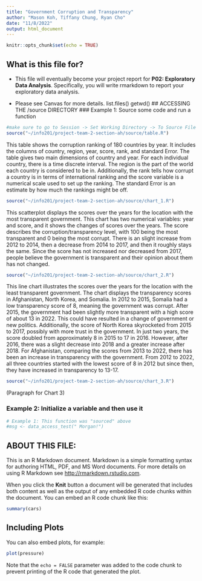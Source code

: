 ```yaml
---
title: "Government Corruption and Transparency"
author: "Mason Koh, Tiffany Chung, Ryan Cho"
date: "11/8/2022"
output: html_document
---                 
```

```r
knitr::opts_chunk$set(echo = TRUE)
```

## What is this file for?

* This file will eventually become your project report for **P02: Exploratory Data Analysis**. Specifically, you will write rmarkdown to report your exploratory data analysis.

* Please see Canvas for more details.
list.files()
getwd()
## ACCESSING THE /source DIRECTORY
### Example 1: Source some code and run a function
```r
#make sure to go to Session -> Set Working Directory -> To Source File Location
source("~/info201/project-team-2-section-ah/source/table.R")
```
This table shows the corruption ranking of 180 countries by year. It includes the columns of country, region, year, score, rank, and standard Error. The table gives two main dimensions of country and year. For each individual country, there is a time discrete interval. The region is the part of the world each country is considered to be in. Additionally, the rank tells how corrupt a country is in terms of international ranking and the score variable is a numerical scale used to set up the ranking. The standard Error is an estimate by how much the rankings might be off. 

```r
source("~/info201/project-team-2-section-ah/source/chart_1.R")
```
This scatterplot displays the scores over the years for the location with the most transparent government. This chart has two numerical variables: year and score, and it shows the changes of scores over the years. The score describes the corruption/transparency level, with 100 being the most transparent and 0 being the most corrupt. There is an slight increase from 2012 to 2014, then a decrease from 2014 to 2017, and then it roughly stays the same. Since the score has not increased nor decreased from 2017, people believe the government is transparent and their opinion about them has not changed.

```r
source("~/info201/project-team-2-section-ah/source/chart_2.R")
```
This line chart illustrates the scores over the years for the location with the least transparent government. The chart displays the transparency scores in Afghanistan, North Korea, and Somalia. In 2012 to 2015, Somalia had a low transparency score of 8, meaning the government was corrupt. After 2015, the government had been slightly more transparent  with a high score of about 13 in 2022. This could have resulted in a change of government or new politics. Additionally, the score of North Korea skyrocketed from 2015 to 2017, possibly with more trust in the government. In just two years, the score doubled from approximately 8 in 2015 to 17 in 2016. However, after 2016, there was a slight decrease into 2018 and a greater increase after 2018. For Afghanistan, comparing the scores from 2013 to 2022, there has been an increase in transparency with the government. From 2012 to 2022, all three countries started with the lowest score of 8 in 2012 but since then, they have increased in transparency to 13-17.

```r
source("~/info201/project-team-2-section-ah/source/chart_3.R")
```
(Paragraph for Chart 3)



### Example 2: Initialize a variable and then use it
```r
# Example 1: This function was "sourced" above
#msg <- data_access_test(" Morgan!")
```


## ABOUT THIS FILE: 

This is an R Markdown document. Markdown is a simple formatting syntax for authoring HTML, PDF, and MS Word documents. For more details on using R Markdown see <http://rmarkdown.rstudio.com>.

When you click the **Knit** button a document will be generated that includes both content as well as the output of any embedded R code chunks within the document. You can embed an R code chunk like this:

```r
summary(cars)
```

## Including Plots

You can also embed plots, for example:

```r
plot(pressure)
```

Note that the `echo = FALSE` parameter was added to the code chunk to prevent printing of the R code that generated the plot.
